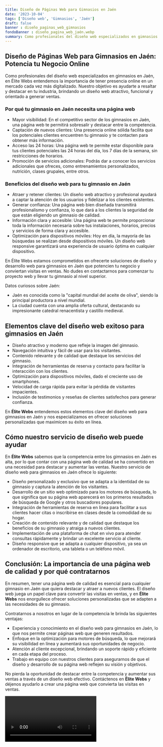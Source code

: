 ```yaml
---
title: Diseño de Páginas Web para Gimnasios en Jaén
date: '2023-10-04'
tags: ['Diseño web', 'Gimnasios', 'Jaén']
draft: false
banner : diseño_paginas_web_gimnasios
fondoBanner : diseño_pagina_web_jaén.webp
summary: Como profesionales del diseño web especializados en gimnasios en Jaén, en Élite Webs entendemos la importancia de tener presencia online en un mercado cada vez más digitalizado. Nuestro objetivo es ayudarte a resaltar y destacar en tu industria, brindando un diseño web atractivo, funcional y orientado a generar ventas.
---
```


## Diseño de Páginas Web para Gimnasios en Jaén: Potencia tu Negocio Online

Como profesionales del diseño web especializados en gimnasios en Jaén, en Élite Webs entendemos la importancia de tener presencia online en un mercado cada vez más digitalizado. Nuestro objetivo es ayudarte a resaltar y destacar en tu industria, brindando un diseño web atractivo, funcional y orientado a generar ventas.

### Por qué tu gimnasio en Jaén necesita una página web

* Mayor visibilidad: En el competitivo sector de los gimnasios en Jaén, una página web te permitirá sobresalir y destacar entre la competencia.
* Captación de nuevos clientes: Una presencia online sólida facilita que los potenciales clientes encuentren tu gimnasio y te contacten para obtener más información.
* Acceso las 24 horas: Una página web te permite estar disponible para tus clientes potenciales las 24 horas del día, los 7 días de la semana, sin restricciones de horarios.
* Promoción de servicios adicionales: Podrás dar a conocer los servicios adicionales que ofreces, como entrenamientos personalizados, nutrición, clases grupales, entre otros.

### Beneficios del diseño web para tu gimnasio en Jaén

* Atraer y retener clientes: Un diseño web atractivo y profesional ayudará a captar la atención de los usuarios y fidelizar a los clientes existentes.
* Generar confianza: Una página web bien diseñada transmitirá profesionalismo y confianza, lo que dará a los clientes la seguridad de que están eligiendo un gimnasio de calidad.
* Información clara y accesible: Una página web te permite proporcionar toda la información necesaria sobre tus instalaciones, horarios, precios y servicios de forma clara y accesible.
* Optimización para dispositivos móviles: Hoy en día, la mayoría de las búsquedas se realizan desde dispositivos móviles. Un diseño web responsive garantizará una experiencia de usuario óptima en cualquier dispositivo.

En Élite Webs estamos comprometidos en ofrecerte soluciones de diseño y desarrollo web para gimnasios en Jaén que potencien tu negocio y conviertan visitas en ventas. No dudes en contactarnos para comenzar tu proyecto web y llevar tu gimnasio al nivel superior.

Datos curiosos sobre Jaén: 
- Jaén es conocida como la "capital mundial del aceite de oliva", siendo la principal productora a nivel mundial.
- La ciudad cuenta con una amplia oferta cultural, destacando su impresionante catedral renacentista y castillo medieval.

<GifSeo />

<Cta />

## Elementos clave del diseño web exitoso para gimnasios en Jaén

- Diseño atractivo y moderno que refleje la imagen del gimnasio.
- Navegación intuitiva y fácil de usar para los visitantes.
- Contenido relevante y de calidad que destaque los servicios del gimnasio.
- Integración de herramientas de reserva y contacto para facilitar la interacción con los clientes.
- Optimización para dispositivos móviles, dado el creciente uso de smartphones.
- Velocidad de carga rápida para evitar la pérdida de visitantes impacientes.
- Inclusión de testimonios y reseñas de clientes satisfechos para generar confianza.

En **Élite Webs** entendemos estos elementos clave del diseño web para gimnasios en Jaén y nos especializamos en ofrecer soluciones personalizadas que maximicen su éxito en línea.

## Cómo nuestro servicio de diseño web puede ayudar

En **Élite Webs** sabemos que la competencia entre los gimnasios en Jaén es alta, por lo que contar con una página web de calidad se ha convertido en una necesidad para destacar y aumentar las ventas. Nuestro servicio de diseño web para gimnasios en Jaén ofrece lo siguiente:

- Diseño personalizado y exclusivo que se adapta a la identidad de su gimnasio y captura la atención de los visitantes.
- Desarrollo de un sitio web optimizado para los motores de búsqueda, lo que significa que su página web aparecerá en los primeros resultados de búsqueda de Google y otros buscadores populares.
- Integración de herramientas de reserva en línea para facilitar a sus clientes hacer citas o inscribirse en clases desde la comodidad de su hogar.
- Creación de contenido relevante y de calidad que destaque los beneficios de su gimnasio y atraiga a nuevos clientes.
- Implementación de una plataforma de chat en vivo para atender consultas rápidamente y brindar un excelente servicio al cliente.
- Diseño responsive que se adapta a cualquier dispositivo, ya sea un ordenador de escritorio, una tableta o un teléfono móvil.

## Conclusión: La importancia de una página web de calidad y por qué contratarnos

En resumen, tener una página web de calidad es esencial para cualquier gimnasio en Jaén que quiera destacar y atraer a nuevos clientes. El diseño web juega un papel clave para convertir las visitas en ventas, y en **Élite Webs** nos enorgullece ofrecer soluciones personalizadas que se adapten a las necesidades de su gimnasio.

Contratarnos a nosotros en lugar de la competencia le brinda las siguientes ventajas:

- Experiencia y conocimiento en el diseño web para gimnasios en Jaén, lo que nos permite crear páginas web que generen resultados.
- Enfoque en la optimización para motores de búsqueda, lo que mejorará su visibilidad en línea y aumentará sus oportunidades de negocio.
- Atención al cliente excepcional, brindando un soporte rápido y eficiente en cada etapa del proceso.
- Trabajo en equipo con nuestros clientes para asegurarnos de que el diseño y desarrollo de su página web reflejen su visión y objetivos.

No pierda la oportunidad de destacar entre la competencia y aumentar sus ventas a través de un diseño web efectivo. Contáctenos en **Élite Webs** y déjenos ayudarlo a crear una página web que convierta las visitas en ventas.

<Video />

<CtaBot job='Gimnasios' city='Jaén'/>

<Gmaps query='Jaén+españa+maps' />